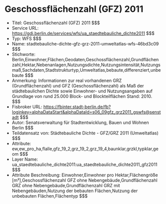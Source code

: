 # Geschossflächenzahl (GFZ) 2011
- Titel: Geschossflächenzahl (GFZ) 2011 $$$
- Service URL: https://gdi.berlin.de/services/wfs/ua_staedtebauliche_dichte2011 $$$
- Typ: WFS $$$
- Name: stadtebauliche-dichte-gfz-grz-2011-umweltatlas-wfs-46bd3c09 $$$
- Stichworte: Berlin,Einwohner,Flächen,Geodaten,Geschossflächenzahl,Grundflächenzahl,Hektar,Nebenanlagen,Nutzungsdichte,Nutzungsintensität,Nutzungsmaß,Sachdaten,Stadtstrukturtyp,Umweltatlas,bebaute,differenziert,unbebaute $$$
- Anmerkung: Informationen zur real vorhandenen GRZ (Grundflächenzahl) und GFZ (Geschossflächenzahl) als Maß der städtebaulichen Dichte sowie Einwohner- und Nutzungsangaben auf Grundlage von rund 25.000 Block- und Blockteilflächen Stand: 2010. $$$
- Fisbroker URL: https://fbinter.stadt-berlin.de/fb?loginkey=alphaDataStart&alphaDataId=s06_09gfz_grz2011_gswfs@senstadt $$$
- Autor: Senatsverwaltung für Stadtentwicklung, Bauen und Wohnen Berlin $$$
- Teildatensatz von: Städtebauliche Dichte - GFZ/GRZ 2011 (Umweltatlas) $$$
- Attribute: ew,ew_pro_ha,flalle,gfz_19_2,grz_19_2,grz_19_4,baunklar,grzkl,typklar,geom $$$
- Layer Name: ua_staedtebauliche_dichte2011:ua_staedtebauliche_dichte2011_gfz2011 $$$
- Attribute Beschreibung: Einwohner,Einwohner pro Hektar,Flächengröße [m²],Geschossflächenzahl GFZ ohne Nebengebäude,Grundflächenzahl GRZ ohne Nebengebäude,Grundflächenzahl GRZ mit Nebengebäuden,Nutzung der bebauten Flächen,Nutzung der unbebauten Flächen,Flächentyp $$$
